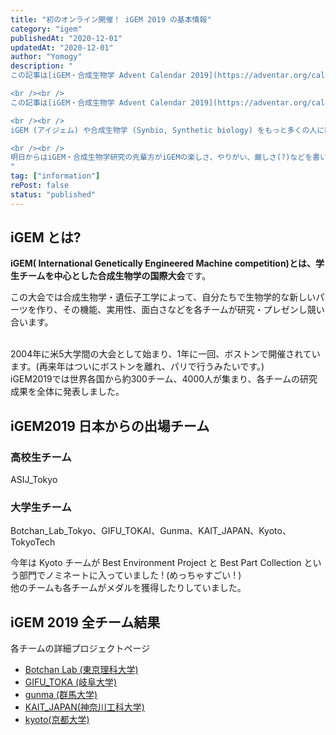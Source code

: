 ```yaml
---
title: "初のオンライン開催！ iGEM 2019 の基本情報"
category: "igem"
publishedAt: "2020-12-01"
updatedAt: "2020-12-01"
author: "Yomogy"
description: "
この記事は[iGEM・合成生物学 Advent Calendar 2019](https://adventar.org/calendars/4509) 1日目の記事です。   

<br /><br />
この記事は[iGEM・合成生物学 Advent Calendar 2019](https://adventar.org/calendars/4509) 1日目の記事です。   

<br /><br />
iGEM (アイジェム) や合成生物学 (Synbio, Synthetic biology) をもっと多くの人に興味を持ってもらいたいと思い、この 「iGEM・合成生物学 Advent Calendar 2019」 を始めました。  

<br /><br />
明日からはiGEM・合成生物学研究の先輩方がiGEMの楽しさ、やりがい、厳しさ(?)などを書いてくれると思うので、楽しみにしています。
"
tag: ["information"]
rePost: false
status: "published"
---
```


## iGEM とは?

**iGEM( International Genetically Engineered Machine competition)**とは、学生チームを中心とした**合成生物学の国際大会**です。

<LinkCard url="https://igem.org/" size="large" />

この大会では合成生物学・遺伝子工学によって、自分たちで生物学的な新しいパーツを作り、その機能、実用性、面白さなどを各チームが研究・プレゼンし競い合います。

<br />
2004年に米5大学間の大会として始まり、1年に一回、ボストンで開催されています。(再来年はついにボストンを離れ、パリで行うみたいです。)
<br />
iGEM2019では世界各国から約300チーム、4000人が集まり、各チームの研究成果を全体に発表しました。

## iGEM2019 日本からの出場チーム

### 高校生チーム

ASIJ_Tokyo

### 大学生チーム

Botchan_Lab_Tokyo、GIFU_TOKAI、Gunma、KAIT_JAPAN、Kyoto、TokyoTech

今年は Kyoto チームが Best Environment Project と Best Part Collection という部門でノミネートに入っていました ! (めっちゃすごい ! )  
他のチームも各チームがメダルを獲得したりしていました。

## iGEM 2019 全チーム結果

<LinkCard url="https://2019.igem.org/Competition/Results" size="small" />

各チームの詳細プロジェクトページ

- [Botchan Lab (東京理科大学)](https://sites.google.com/view/botchan-lab-tokyo/home)
- [GIFU_TOKA (岐阜大学)](http://igemgifu.web.fc2.com/about.html)
- [gunma (群馬大学)](https://sites.google.com/gunma-u.ac.jp/igem-gunma)
- [KAIT_JAPAN(神奈川工科大学)](https://sites.google.com/site/kaitjapan/home/what_kaitjapan)
- [kyoto(京都大学)](https://igemkyoto.github.io/)
